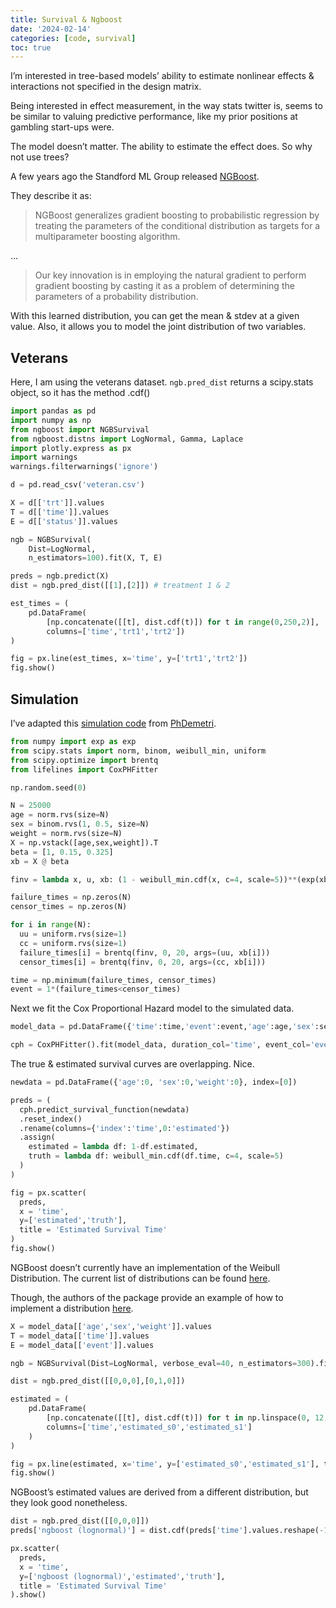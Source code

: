 ```yaml
---
title: Survival & Ngboost
date: '2024-02-14'
categories: [code, survival]
toc: true
---
```


I'm interested in tree-based models' ability to estimate nonlinear effects & interactions not specified in the design matrix. 

Being interested in effect measurement, in the way stats twitter is, seems to be similar to valuing predictive performance, like my prior positions at gambling start-ups were.

The model doesn't matter. The ability to estimate the effect does. So why not use trees?

A few years ago the Standford ML Group released [NGBoost](https://stanfordmlgroup.github.io/projects/ngboost/).

They describe it as:

>NGBoost generalizes gradient boosting to probabilistic regression by treating the parameters of the conditional distribution as targets for a multiparameter boosting algorithm.

...

>Our key innovation is in employing the natural gradient to perform gradient boosting by casting it as a problem of determining the parameters of a probability distribution.

With this learned distribution, you can get the mean & stdev at a given value. Also, it allows you to model the joint distribution of two variables.

## Veterans

Here, I am using the veterans dataset. `ngb.pred_dist` returns a scipy.stats object, so it has the method .cdf()

```python
import pandas as pd
import numpy as np
from ngboost import NGBSurvival
from ngboost.distns import LogNormal, Gamma, Laplace
import plotly.express as px
import warnings
warnings.filterwarnings('ignore')

d = pd.read_csv('veteran.csv')

X = d[['trt']].values
T = d[['time']].values
E = d[['status']].values

ngb = NGBSurvival(
    Dist=LogNormal,
    n_estimators=100).fit(X, T, E)

preds = ngb.predict(X)
dist = ngb.pred_dist([[1],[2]]) # treatment 1 & 2

est_times = (
    pd.DataFrame(
        [np.concatenate([[t], dist.cdf(t)]) for t in range(0,250,2)],
        columns=['time','trt1','trt2'])
)

fig = px.line(est_times, x='time', y=['trt1','trt2'])
fig.show()
```


## Simulation

I've adapted this [simulation code](https://stats.stackexchange.com/questions/603395/simulating-survival-times) from [PhDemetri](https://twitter.com/PhDemetri).

```python
from numpy import exp as exp
from scipy.stats import norm, binom, weibull_min, uniform
from scipy.optimize import brentq
from lifelines import CoxPHFitter

np.random.seed(0)

N = 25000
age = norm.rvs(size=N)
sex = binom.rvs(1, 0.5, size=N)
weight = norm.rvs(size=N)
X = np.vstack([age,sex,weight]).T
beta = [1, 0.15, 0.325]
xb = X @ beta

finv = lambda x, u, xb: (1 - weibull_min.cdf(x, c=4, scale=5))**(exp(xb)) - u

failure_times = np.zeros(N)
censor_times = np.zeros(N)

for i in range(N):
  uu = uniform.rvs(size=1)
  cc = uniform.rvs(size=1)
  failure_times[i] = brentq(finv, 0, 20, args=(uu, xb[i]))
  censor_times[i] = brentq(finv, 0, 20, args=(cc, xb[i]))

time = np.minimum(failure_times, censor_times)
event = 1*(failure_times<censor_times)
```

Next we fit the Cox Proportional Hazard model to the simulated data.

```python
model_data = pd.DataFrame({'time':time,'event':event,'age':age,'sex':sex,'weight':weight})

cph = CoxPHFitter().fit(model_data, duration_col='time', event_col='event', formula="age + sex + weight");
```

The true & estimated survival curves are overlapping. Nice.

```python
newdata = pd.DataFrame({'age':0, 'sex':0,'weight':0}, index=[0])

preds = (
  cph.predict_survival_function(newdata)
  .reset_index()
  .rename(columns={'index':'time',0:'estimated'})
  .assign(
    estimated = lambda df: 1-df.estimated,
    truth = lambda df: weibull_min.cdf(df.time, c=4, scale=5)
  )
)

fig = px.scatter(
  preds,
  x = 'time',
  y=['estimated','truth'],
  title = 'Estimated Survival Time'
)
fig.show()
```


NGBoost doesn't currently have an implementation of the Weibull Distribution. The current list of distributions can be found [here](https://github.com/stanfordmlgroup/ngboost/tree/master/ngboost/distns).

Though, the authors of the package provide an example of how to implement a distribution [here](https://stanfordmlgroup.github.io/ngboost/5-dev.html). 


```python
X = model_data[['age','sex','weight']].values
T = model_data[['time']].values
E = model_data[['event']].values

ngb = NGBSurvival(Dist=LogNormal, verbose_eval=40, n_estimators=300).fit(X, T, E)
```

```python
dist = ngb.pred_dist([[0,0,0],[0,1,0]])

estimated = (
    pd.DataFrame(
        [np.concatenate([[t], dist.cdf(t)]) for t in np.linspace(0, 12, 100)],
        columns=['time','estimated_s0','estimated_s1']
    )
)

fig = px.line(estimated, x='time', y=['estimated_s0','estimated_s1'], title='NGBoost Survival Curves')
fig.show()
```


NGBoost's estimated values are derived from a different distribution, but they look good nonetheless.

```python
dist = ngb.pred_dist([[0,0,0]])
preds['ngboost (lognormal)'] = dist.cdf(preds['time'].values.reshape(-1,1)).ravel()

px.scatter(
  preds,
  x = 'time',
  y=['ngboost (lognormal)','estimated','truth'],
  title = 'Estimated Survival Time'
).show()
```

